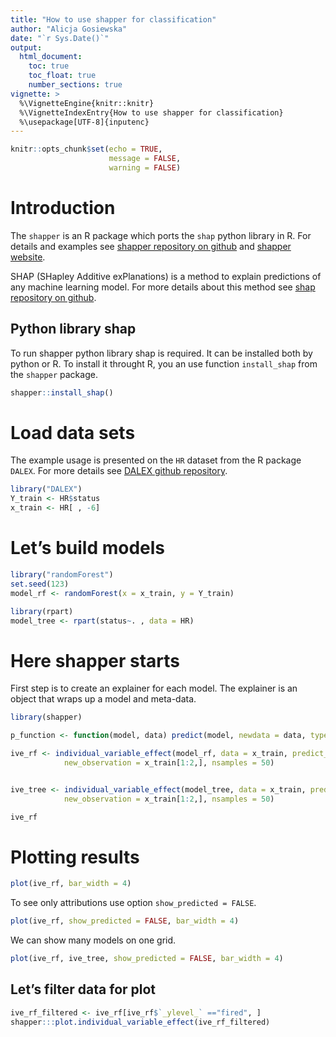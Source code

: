 ---
title: "How to use shapper for classification"
author: "Alicja Gosiewska"
date: "`r Sys.Date()`"
output: 
  html_document:
    toc: true
    toc_float: true
    number_sections: true
vignette: >
  %\VignetteEngine{knitr::knitr}
  %\VignetteIndexEntry{How to use shapper for classification}
  %\usepackage[UTF-8]{inputenc}
---

```{r setup, include=FALSE, eval=FALSE}
knitr::opts_chunk$set(echo = TRUE,
                      message = FALSE,
                      warning = FALSE)
```

# Introduction

The `shapper` is an R package which ports the `shap` python library in R. For details and examples see [shapper repository on github](https://github.com/ModelOriented/shapper) and [shapper website](https://modeloriented.github.io/shapper/).

SHAP (SHapley Additive exPlanations) is a method to explain predictions of any machine learning model. 
For more details about this method see [shap repository on github](https://github.com/slundberg/shap).

## Python library shap

To run shapper python library shap is required. It can be installed both by python or R. To install it throught R, you an use function `install_shap` from the `shapper` package.

```{r, eval = FALSE}
shapper::install_shap()
```


# Load data sets

The example usage is presented on the `HR` dataset from the R package `DALEX`. For more details see [DALEX github repository](https://github.com/pbiecek/DALEX).

```{r eval = FALSE}
library("DALEX")
Y_train <- HR$status
x_train <- HR[ , -6]

```

# Let's build models

```{r eval = FALSE}
library("randomForest")
set.seed(123)
model_rf <- randomForest(x = x_train, y = Y_train)

library(rpart)
model_tree <- rpart(status~. , data = HR)
```

# Here shapper starts

First step is to create an explainer for each model. The explainer is an object that wraps up a model and meta-data.
```{r eval = FALSE}
library(shapper)

p_function <- function(model, data) predict(model, newdata = data, type = "prob")

ive_rf <- individual_variable_effect(model_rf, data = x_train, predict_function = p_function,
            new_observation = x_train[1:2,], nsamples = 50)


ive_tree <- individual_variable_effect(model_tree, data = x_train, predict_function = p_function,
            new_observation = x_train[1:2,], nsamples = 50)

```

```{r eval = FALSE}
ive_rf
```

# Plotting results

```{r eval = FALSE}
plot(ive_rf, bar_width = 4)
```
[](https://modeloriented.github.io/shapper/articles/shapper_classification_files/figure-html/plot1-1.png)

To see only attributions use option `show_predicted = FALSE`.

```{r eval = FALSE}
plot(ive_rf, show_predicted = FALSE, bar_width = 4)
```
[](https://modeloriented.github.io/shapper/articles/shapper_classification_files/figure-html/unnamed-chunk-6-1.png)

We can show many models on one grid.

```{r eval = FALSE}
plot(ive_rf, ive_tree, show_predicted = FALSE, bar_width = 4)
```
[](https://modeloriented.github.io/shapper/articles/shapper_classification_files/figure-html/unnamed-chunk-7-1.png)

## Let's filter data for plot


```{r eval = FALSE}
ive_rf_filtered <- ive_rf[ive_rf$`_ylevel_` =="fired", ]
shapper:::plot.individual_variable_effect(ive_rf_filtered)
```
[](https://modeloriented.github.io/shapper/articles/shapper_classification_files/figure-html/unnamed-chunk-8-1.png)
